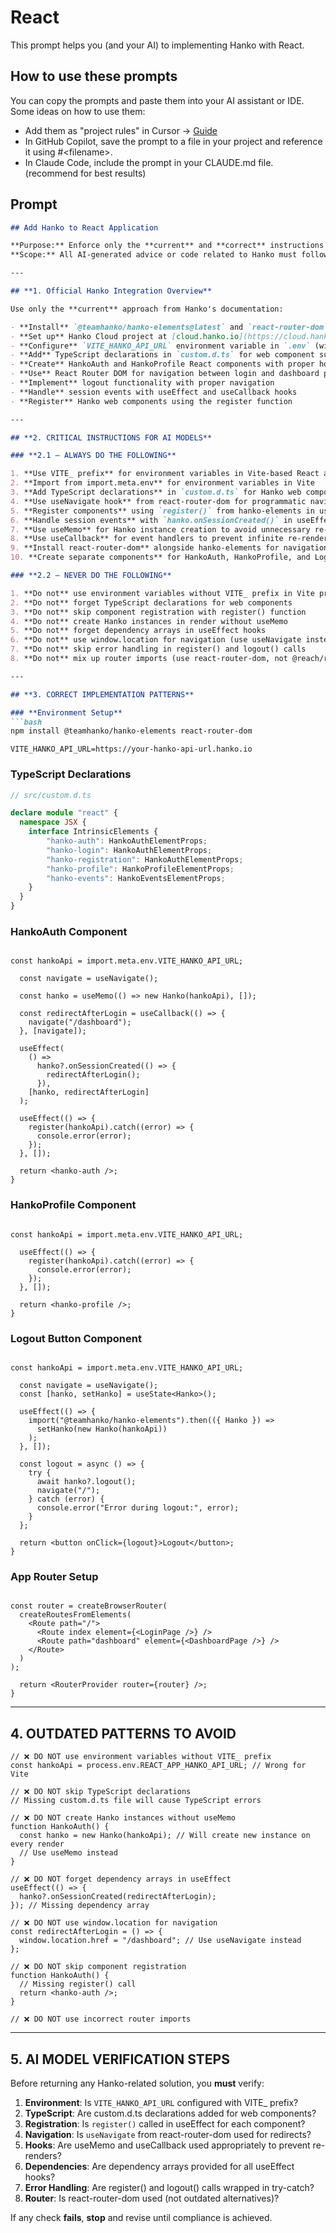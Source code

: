 # React

This prompt helps you (and your AI) to implementing Hanko with React.

## How to use these prompts

You can copy the prompts and paste them into your AI assistant or IDE. Some ideas on how to use them:

- Add them as "project rules" in Cursor -> [Guide](https://docs.cursor.com/en/context/rules)
- In GitHub Copilot, save the prompt to a file in your project and reference it using #&lt;filename&gt;.
- In Claude Code, include the prompt in your CLAUDE.md file. (recommend for best results)

## Prompt

```markdown
## Add Hanko to React Application

**Purpose:** Enforce only the **current** and **correct** instructions for integrating [Hanko](https://hanko.io/) passwordless authentication into a React application.  
**Scope:** All AI-generated advice or code related to Hanko must follow these guardrails for React with Vite and React Router DOM.

---

## **1. Official Hanko Integration Overview**

Use only the **current** approach from Hanko's documentation:

- **Install** `@teamhanko/hanko-elements@latest` and `react-router-dom` for navigation
- **Set up** Hanko Cloud project at [cloud.hanko.io](https://cloud.hanko.io/) with correct APP URL (likely http://localhost:5173 for development)
- **Configure** `VITE_HANKO_API_URL` environment variable in `.env` (with VITE_ prefix for Vite)
- **Add** TypeScript declarations in `custom.d.ts` for web component support
- **Create** HankoAuth and HankoProfile React components with proper hooks
- **Use** React Router DOM for navigation between login and dashboard pages
- **Implement** logout functionality with proper navigation
- **Handle** session events with useEffect and useCallback hooks
- **Register** Hanko web components using the register function

---

## **2. CRITICAL INSTRUCTIONS FOR AI MODELS**

### **2.1 – ALWAYS DO THE FOLLOWING**

1. **Use VITE_ prefix** for environment variables in Vite-based React apps
2. **Import from import.meta.env** for environment variables in Vite
3. **Add TypeScript declarations** in `custom.d.ts` for Hanko web components
4. **Use useNavigate hook** from react-router-dom for programmatic navigation
5. **Register components** using `register()` from hanko-elements in useEffect
6. **Handle session events** with `hanko.onSessionCreated()` in useEffect
7. **Use useMemo** for Hanko instance creation to avoid unnecessary re-renders
8. **Use useCallback** for event handlers to prevent infinite re-renders
9. **Install react-router-dom** alongside hanko-elements for navigation
10. **Create separate components** for HankoAuth, HankoProfile, and LogoutButton

### **2.2 – NEVER DO THE FOLLOWING**

1. **Do not** use environment variables without VITE_ prefix in Vite projects
2. **Do not** forget TypeScript declarations for web components
3. **Do not** skip component registration with register() function
4. **Do not** create Hanko instances in render without useMemo
5. **Do not** forget dependency arrays in useEffect hooks
6. **Do not** use window.location for navigation (use useNavigate instead)
7. **Do not** skip error handling in register() and logout() calls
8. **Do not** mix up router imports (use react-router-dom, not @reach/router)

---

## **3. CORRECT IMPLEMENTATION PATTERNS**

### **Environment Setup**
```bash
npm install @teamhanko/hanko-elements react-router-dom
```

```env
VITE_HANKO_API_URL=https://your-hanko-api-url.hanko.io
```

### **TypeScript Declarations**
```typescript
// src/custom.d.ts

declare module "react" {
  namespace JSX {
    interface IntrinsicElements {
        "hanko-auth": HankoAuthElementProps;
        "hanko-login": HankoAuthElementProps;
        "hanko-registration": HankoAuthElementProps;
        "hanko-profile": HankoProfileElementProps;
        "hanko-events": HankoEventsElementProps;
    }
  }
}
```

### **HankoAuth Component**
```tsx

const hankoApi = import.meta.env.VITE_HANKO_API_URL;

  const navigate = useNavigate();
  
  const hanko = useMemo(() => new Hanko(hankoApi), []);
  
  const redirectAfterLogin = useCallback(() => {
    navigate("/dashboard");
  }, [navigate]);

  useEffect(
    () =>
      hanko?.onSessionCreated(() => {
        redirectAfterLogin();
      }),
    [hanko, redirectAfterLogin]
  );

  useEffect(() => {
    register(hankoApi).catch((error) => {
      console.error(error);
    });
  }, []);

  return <hanko-auth />;
}
```

### **HankoProfile Component**
```tsx

const hankoApi = import.meta.env.VITE_HANKO_API_URL;

  useEffect(() => {
    register(hankoApi).catch((error) => {
      console.error(error);
    });
  }, []);

  return <hanko-profile />;
}
```

### **Logout Button Component**
```tsx

const hankoApi = import.meta.env.VITE_HANKO_API_URL;

  const navigate = useNavigate();
  const [hanko, setHanko] = useState<Hanko>();

  useEffect(() => {
    import("@teamhanko/hanko-elements").then(({ Hanko }) =>
      setHanko(new Hanko(hankoApi))
    );
  }, []);

  const logout = async () => {
    try {
      await hanko?.logout();
      navigate("/");
    } catch (error) {
      console.error("Error during logout:", error);
    }
  };

  return <button onClick={logout}>Logout</button>;
}
```

### **App Router Setup**
```tsx

const router = createBrowserRouter(
  createRoutesFromElements(
    <Route path="/">
      <Route index element={<LoginPage />} />
      <Route path="dashboard" element={<DashboardPage />} />
    </Route>
  )
);

  return <RouterProvider router={router} />;
}
```

---

## **4. OUTDATED PATTERNS TO AVOID**

```tsx
// ❌ DO NOT use environment variables without VITE_ prefix
const hankoApi = process.env.REACT_APP_HANKO_API_URL; // Wrong for Vite

// ❌ DO NOT skip TypeScript declarations
// Missing custom.d.ts file will cause TypeScript errors

// ❌ DO NOT create Hanko instances without useMemo
function HankoAuth() {
  const hanko = new Hanko(hankoApi); // Will create new instance on every render
  // Use useMemo instead
}

// ❌ DO NOT forget dependency arrays in useEffect
useEffect(() => {
  hanko?.onSessionCreated(redirectAfterLogin);
}); // Missing dependency array

// ❌ DO NOT use window.location for navigation
const redirectAfterLogin = () => {
  window.location.href = "/dashboard"; // Use useNavigate instead
};

// ❌ DO NOT skip component registration
function HankoAuth() {
  // Missing register() call
  return <hanko-auth />;
}

// ❌ DO NOT use incorrect router imports
```

---

## **5. AI MODEL VERIFICATION STEPS**

Before returning any Hanko-related solution, you **must** verify:

1. **Environment**: Is `VITE_HANKO_API_URL` configured with VITE_ prefix?
2. **TypeScript**: Are custom.d.ts declarations added for web components?
3. **Registration**: Is `register()` called in useEffect for each component?
4. **Navigation**: Is `useNavigate` from react-router-dom used for redirects?
5. **Hooks**: Are useMemo and useCallback used appropriately to prevent re-renders?
6. **Dependencies**: Are dependency arrays provided for all useEffect hooks?
7. **Error Handling**: Are register() and logout() calls wrapped in try-catch?
8. **Router**: Is react-router-dom used (not outdated alternatives)?

If any check **fails**, **stop** and revise until compliance is achieved.
```
